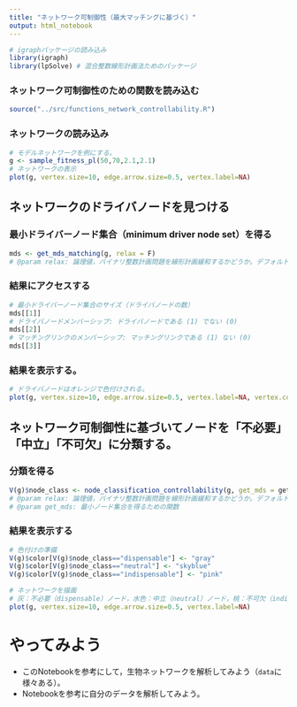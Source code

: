 ---
title: "ネットワーク可制御性（最大マッチングに基づく）"
output: html_notebook
---


```{r}
# igraphパッケージの読み込み
library(igraph)
library(lpSolve) # 混合整数線形計画法ためのパッケージ
```

### ネットワーク可制御性のための関数を読み込む
```{r}
source("../src/functions_network_controllability.R")
```

### ネットワークの読み込み
```{r}
# モデルネットワークを例にする。
g <- sample_fitness_pl(50,70,2.1,2.1)
# ネットワークの表示
plot(g, vertex.size=10, edge.arrow.size=0.5, vertex.label=NA)
```
## ネットワークのドライバノードを見つける

### 最小ドライバーノード集合（minimum driver node set）を得る
```{r}
mds <- get_mds_matching(g, relax = F)
# @param relax: 論理値，バイナリ整数計画問題を線形計画緩和するかどうか。デフォルトはF（しない）。
```

### 結果にアクセスする
```{r}
# 最小ドライバーノード集合のサイズ（ドライバノードの数）
mds[[1]]
# ドライバノードメンバーシップ: ドライバノードである (1) でない (0)
mds[[2]]
# マッチングリンクのメンバーシップ: マッチングリンクである (1) ない (0)
mds[[3]]
```

### 結果を表示する。
```{r}
# ドライバノードはオレンジで色付けされる。
plot(g, vertex.size=10, edge.arrow.size=0.5, vertex.label=NA, vertex.color=c("white","orange")[mds[[2]]+1])
```
## ネットワーク可制御性に基づいてノードを「不必要」「中立」「不可欠」に分類する。
### 分類を得る
```{r}
V(g)$node_class <- node_classification_controllability(g, get_mds = get_mds_matching, relax = F)
# @param relax: 論理値，バイナリ整数計画問題を線形計画緩和するかどうか。デフォルトはF（しない）。
# @param get_mds: 最小ノード集合を得るための関数
```

### 結果を表示する

```{r}
# 色付けの準備
V(g)$color[V(g)$node_class=="dispensable"] <- "gray"
V(g)$color[V(g)$node_class=="neutral"] <- "skyblue"
V(g)$color[V(g)$node_class=="indispensable"] <- "pink"
```

```{r}
# ネットワークを描画
# 灰：不必要（dispensable）ノード，水色：中立（neutral）ノード，桃：不可欠（indispensable）ノード
plot(g, vertex.size=10, edge.arrow.size=0.5, vertex.label=NA)
```

# やってみよう
  + このNotebookを参考にして，生物ネットワークを解析してみよう（``data``に様々ある）。
  + Notebookを参考に自分のデータを解析してみよう。